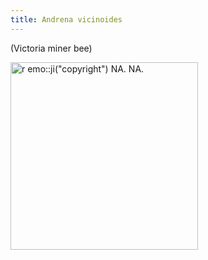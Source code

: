 ```yaml
---
title: Andrena vicinoides
---
```

(Victoria miner bee)

[![`r emo::ji("copyright")` NA. NA.](NA){height=300}](NA)
